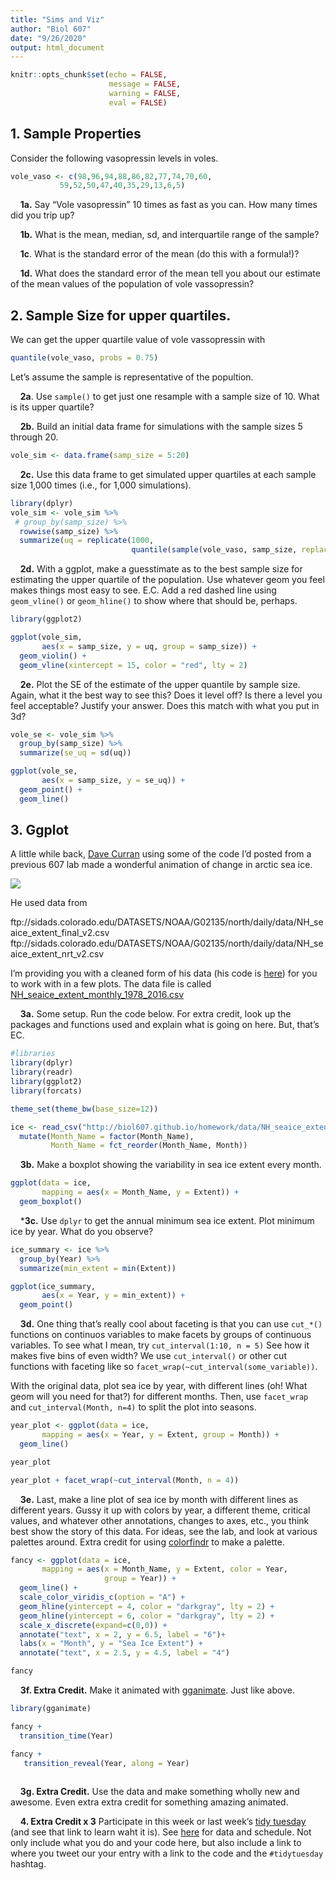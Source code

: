 ```yaml
---
title: "Sims and Viz"
author: "Biol 607"
date: "9/26/2020"
output: html_document
---
```


```r
knitr::opts_chunk$set(echo = FALSE,
                      message = FALSE,
                      warning = FALSE,
                      eval = FALSE)
```
## 1. Sample Properties
Consider the following vasopressin levels in voles.

```r
vole_vaso <- c(98,96,94,88,86,82,77,74,70,60,
           59,52,50,47,40,35,29,13,6,5)
```

&nbsp; &nbsp; **1a.** Say "Vole vasopressin" 10 times as fast as you can. How many times did you trip up?

&nbsp; &nbsp; **1b.** What is the mean, median, sd, and interquartile range of the sample?

&nbsp; &nbsp; **1c**. What is the standard error of the mean (do this with a formula!)?

&nbsp; &nbsp; **1d.** What does the standard error of the mean tell you about our estimate of the mean values of the population of vole vassopressin?


## 2. Sample Size for upper quartiles.

We can get the upper quartile value of vole vassopressin with

```r
quantile(vole_vaso, probs = 0.75)
```

Let's assume the sample is representative of the popultion.

&nbsp; &nbsp; **2a**. Use `sample()` to get just one resample with a sample size of 10. What is its upper quartile?

&nbsp; &nbsp; **2b.** Build an initial data frame for simulations with the sample sizes 5 through 20. 

```r
vole_sim <- data.frame(samp_size = 5:20) 
```

&nbsp; &nbsp; **2c.** Use this data frame to get simulated upper quartiles at each sample size 1,000 times (i.e., for 1,000 simulations).
```r
library(dplyr)
vole_sim <- vole_sim %>%
 # group_by(samp_size) %>%
  rowwise(samp_size) %>%
  summarize(uq = replicate(1000, 
                           quantile(sample(vole_vaso, samp_size, replace=T), probs=0.75)))
```

&nbsp; &nbsp; **2d.** With a ggplot, make a guesstimate as to the best sample size for estimating the upper quartile of the population. Use whatever geom you feel makes things most easy to see. E.C. Add a red dashed line using `geom_vline()` or `geom_hline()` to show where that should be, perhaps. 

```r
library(ggplot2)

ggplot(vole_sim,
       aes(x = samp_size, y = uq, group = samp_size)) +
  geom_violin() +
  geom_vline(xintercept = 15, color = "red", lty = 2)
```

&nbsp; &nbsp; **2e.** Plot the SE of the estimate of the upper quantile by sample size.  Again, what it the best way to see this?  Does it level off? Is there a level you feel acceptable? Justify your answer. Does this match with what you put in 3d? 

```r
vole_se <- vole_sim %>%
  group_by(samp_size) %>%
  summarize(se_uq = sd(uq))

ggplot(vole_se,
       aes(x = samp_size, y = se_uq)) +
  geom_point() +
  geom_line()
```

## 3. Ggplot

A little while back, [Dave Curran](https://twitter.com/iamreddave) using some of the code I'd posted from a previous 607 lab made a wonderful animation of change in arctic sea ice.

![](https://i.redd.it/9r9ook3d5xlx.gif)

He used data from   

ftp://sidads.colorado.edu/DATASETS/NOAA/G02135/north/daily/data/NH_seaice_extent_final_v2.csv
ftp://sidads.colorado.edu/DATASETS/NOAA/G02135/north/daily/data/NH_seaice_extent_nrt_v2.csv

I'm providing you with a cleaned form of his data (his code is [here](https://gist.github.com/cavedave/c5c2224c8c38661236c1c1ce894fd28f)) for you to work with in a few plots. The data file is called [NH_seaice_extent_monthly_1978_2016.csv](https://biol607.github.io/homework/data/NH_seaice_extent_monthly_1978_2016.csv)

&nbsp; &nbsp; **3a.** Some setup. Run the code below. For extra credit, look up the packages and functions used and explain what is going on here. But, that's EC.

```r
#libraries
library(dplyr)
library(readr)
library(ggplot2)
library(forcats)

theme_set(theme_bw(base_size=12))

ice <- read_csv("http://biol607.github.io/homework/data/NH_seaice_extent_monthly_1978_2016.csv") %>%
  mutate(Month_Name = factor(Month_Name),
         Month_Name = fct_reorder(Month_Name, Month))
```


&nbsp; &nbsp; **3b.** Make a boxplot showing the variability in sea ice extent every month.

```r
ggplot(data = ice,
       mapping = aes(x = Month_Name, y = Extent)) +
  geom_boxplot()
```

&nbsp; &nbsp; ***3c.** Use `dplyr` to get the annual minimum sea ice extent. Plot minimum ice by year. What do you observe?

```r
ice_summary <- ice %>%
  group_by(Year) %>%
  summarize(min_extent = min(Extent))

ggplot(ice_summary,
       aes(x = Year, y = min_extent)) +
  geom_point()
```

&nbsp; &nbsp; **3d.** One thing that's really cool about faceting is that you can use `cut_*()` functions on continuos variables to make facets by groups of continuous variables. To see what I mean, try `cut_interval(1:10, n = 5)` See how it makes five bins of even width? We use `cut_interval()` or other cut functions with faceting like so `facet_wrap(~cut_interval(some_variable))`.

With the original data, plot sea ice by year, with different lines (oh! What geom will you need for that?) for different months. Then, use `facet_wrap` and `cut_interval(Month, n=4)` to split the plot into seasons.

```r
year_plot <- ggplot(data = ice,
       mapping = aes(x = Year, y = Extent, group = Month)) +
  geom_line()

year_plot

year_plot + facet_wrap(~cut_interval(Month, n = 4))
```


&nbsp; &nbsp; **3e.** Last, make a line plot of sea ice by month with different lines as different years. Gussy it up with colors by year, a different theme,  critical values, and whatever other annotations, changes to axes, etc., you think best show the story of this data. For ideas, see the lab, and look at various palettes around. Extra credit for using [colorfindr](https://github.com/zumbov2/colorfindr) to make a palette.

```r

fancy <- ggplot(data = ice,
       mapping = aes(x = Month_Name, y = Extent, color = Year,
                     group = Year)) +
  geom_line() +
  scale_color_viridis_c(option = "A") +
  geom_hline(yintercept = 4, color = "darkgray", lty = 2) +
  geom_hline(yintercept = 6, color = "darkgray", lty = 2) +
  scale_x_discrete(expand=c(0,0)) +
  annotate("text", x = 2, y = 6.5, label = "6")+ 
  labs(x = "Month", y = "Sea Ice Extent") +
  annotate("text", x = 2.5, y = 4.5, label = "4")

fancy

```

&nbsp; &nbsp; **3f. Extra Credit.** Make it animated with [gganimate](https://gganimate.com/index.html). Just like above. 


```r
library(gganimate)

fancy +
  transition_time(Year)

fancy +
   transition_reveal(Year, along = Year) 
  
```

&nbsp; &nbsp; **3g. Extra Credit.** Use the data and make something wholly new and awesome. Even extra extra credit for something amazing animated.
  
&nbsp; &nbsp; **4. Extra Credit x 3** Participate in this week or last week's [tidy tuesday](https://thomasmock.netlify.app/post/tidytuesday-a-weekly-social-data-project-in-r/) (and see that link to learn waht it is). See [here](https://github.com/rfordatascience/tidytuesday) for data and schedule. Not only include what you do and your code here, but also include a link to where you tweet our your entry with a link to the code and the `#tidytuesday` hashtag.